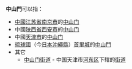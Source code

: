 '''中山門'''可以指：
* [[中國|中國]][[江苏省|江苏省]][[南京市|南京市]]的[[中山门_(南京)|中山门]]
* 中國[[陕西省|陕西省]][[西安市|西安市]]的[[中山门_(西安)|中山门]]
* 中國[[天津市|天津市]]的[[中山门_(天津)|中山门]]
* [[琉球國|琉球國]]（今[[日本|日本]][[沖繩縣|沖繩縣]]）[[首里城|首里城]]的[[守礼门|中山門]]
*其它
** [[中山门街道|中山门街道]] - 中国天津市[[河东区|河东区]]下辖的[[街道|街道]]

{{Disambig|Cat=城门消歧义}}